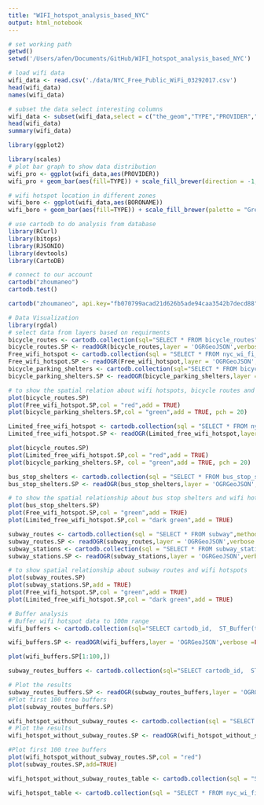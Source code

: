 ```yaml
---
title: "WIFI_hotspot_analysis_based_NYC"
output: html_notebook
---
```


```r
# set working path
getwd()
setwd('/Users/afen/Documents/GitHub/WIFI_hotspot_analysis_based_NYC')
```

```r
# load wifi data
wifi_data <- read.csv('./data/NYC_Free_Public_WiFi_03292017.csv')
head(wifi_data)
names(wifi_data)
```

```r
# subset the data select interesting columns
wifi_data <- subset(wifi_data,select = c("the_geom","TYPE","PROVIDER","LAT","LOCATION","LON","X","Y","BORONAME"))
head(wifi_data)
summary(wifi_data)
```

```r
library(ggplot2)
```

```r
library(scales)
# plot bar graph to show data distribution
wifi_pro <- ggplot(wifi_data,aes(PROVIDER))
wifi_pro + geom_bar(aes(fill=TYPE)) + scale_fill_brewer(direction = -1,palette = "Green") + theme(axis.text.x = element_text(colour="grey20",size = 5,angle=45,hjust=.5,vjust=.5,face="plain"))
```

```r
# wifi hotspot location in different zones
wifi_boro <- ggplot(wifi_data,aes(BORONAME))
wifi_boro + geom_bar(aes(fill=TYPE)) + scale_fill_brewer(palette = "Green",direction = -1)
```

```r
# use cartodb to do analysis from database
library(RCurl)
library(bitops)
library(RJSONIO)
library(devtools)
library(CartoDB)
```

```r
# connect to our account
cartodb("zhoumaneo")
cartodb.test()
```

```r
cartodb("zhoumaneo", api.key="fb070799acad21d626b5ade94caa3542b7decd88")
```

```r
# Data Visualization
library(rgdal)
# select data from layers based on requirments
bicycle_routes <- cartodb.collection(sql="SELECT * FROM bicycle_routes",method="GeoJSON")
bicycle_routes.SP <- readOGR(bicycle_routes,layer = 'OGRGeoJSON',verbose =FALSE)
Free_wifi_hotspot <- cartodb.collection(sql = "SELECT * FROM nyc_wi_fi_hotspot_locations WHERE type = 'Free'",method = "GeoJSON")
Free_wifi_hotspot.SP <- readOGR(Free_wifi_hotspot,layer = 'OGRGeoJSON',verbose = FALSE)
bicycle_parking_shelters <- cartodb.collection(sql="SELECT * FROM bicycle_parking_shelters",method = "GeoJSON")
bicycle_parking_shelters.SP <- readOGR(bicycle_parking_shelters,layer = 'OGRGeoJSON',verbose = FALSE)
```

```r
# to show the spatial relation about wifi hotspots, bicycle routes and bicycle parking shelters
plot(bicycle_routes.SP)
plot(Free_wifi_hotspot.SP,col = "red",add = TRUE)
plot(bicycle_parking_shelters.SP,col = "green",add = TRUE, pch = 20)
```

```r
Limited_free_wifi_hotspot <- cartodb.collection(sql = "SELECT * FROM nyc_wi_fi_hotspot_locations WHERE type = 'Limited Free'",method = "GeoJSON")
Limited_free_wifi_hotspot.SP <- readOGR(Limited_free_wifi_hotspot,layer = 'OGRGeoJSON',verbose = FALSE)
```

```r
plot(bicycle_routes.SP)
plot(Limited_free_wifi_hotspot.SP,col = "red",add = TRUE)
plot(bicycle_parking_shelters.SP, col = "green",add = TRUE, pch = 20)
```

```r
bus_stop_shelters <- cartodb.collection(sql = "SELECT * FROM bus_stop_shelters",method = "GeoJSON")
bus_stop_shelters.SP <- readOGR(bus_stop_shelters,layer = 'OGRGeoJSON',verbose = FALSE)
```

```r
# to show the spatial relationship about bus stop shelters and wifi hotspots.
plot(bus_stop_shelters.SP)
plot(Free_wifi_hotspot.SP,col = "green",add = TRUE)
plot(Limited_free_wifi_hotspot.SP,col = "dark green",add = TRUE)
```

```r
subway_routes <- cartodb.collection(sql = "SELECT * FROM subway",method = "GeoJSON")
subway_routes.SP <- readOGR(subway_routes,layer = 'OGRGeoJSON',verbose = FALSE)
subway_stations <- cartodb.collection(sql = "SELECT * FROM subway_stations",method = "GeoJSON")
subway_stations.SP <- readOGR(subway_stations,layer = 'OGRGeoJSON',verbose = FALSE)
```


```r
# to show spatial relationship about subway routes and wifi hotspots
plot(subway_routes.SP)
plot(subway_stations.SP,add = TRUE)
plot(Free_wifi_hotspot.SP,col = "green",add = TRUE)
plot(Limited_free_wifi_hotspot.SP,col = "dark green",add = TRUE)
```

```r
# Buffer analysis
# Buffer wifi hotspot data to 100m range
wifi_buffers <- cartodb.collection(sql="SELECT cartodb_id,  ST_Buffer(the_geom::geography,100) as the_geom FROM nyc_wi_fi_hotspot_locations",method="GeoJSON")

wifi_buffers.SP <- readOGR(wifi_buffers,layer = 'OGRGeoJSON',verbose =FALSE)

plot(wifi_buffers.SP[1:100,])
```

```r
subway_routes_buffers <- cartodb.collection(sql="SELECT cartodb_id,  ST_Buffer(the_geom::geography,100) as the_geom FROM subway",method="GeoJSON")

# Plot the results
subway_routes_buffers.SP <- readOGR(subway_routes_buffers,layer = 'OGRGeoJSON',verbose =FALSE)
#Plot first 100 tree buffers
plot(subway_routes_buffers.SP)
```

```r
wifi_hotspot_without_subway_routes <- cartodb.collection(sql = "SELECT a.* FROM nyc_wi_fi_hotspot_locations AS a,subway AS b WHERE NOT ST_Intersects(a.the_geom,ST_Buffer(b.the_geom::geography,100))",method = "GeoJSON")
# Plot the results
wifi_hotspot_without_subway_routes.SP <- readOGR(wifi_hotspot_without_subway_routes,layer = 'OGRGeoJSON',verbose =FALSE)
```


```r
#Plot first 100 tree buffers
plot(wifi_hotspot_without_subway_routes.SP,col = "red")
plot(subway_routes.SP,add=TRUE)
```
```r
wifi_hotspot_without_subway_routes_table <- cartodb.collection(sql = "SELECT a.* FROM nyc_wi_fi_hotspot_locations AS a,subway AS b WHERE NOT ST_Intersects(a.the_geom,ST_Buffer(b.the_geom::geography,100))")
```

```r
wifi_hotspot_table <- cartodb.collection(sql = "SELECT * FROM nyc_wi_fi_hotspot_locations")
```

```r

```


